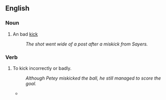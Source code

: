 ==English==

===Noun===
{{en-noun}}

# {{context|sports|lang=en}} An bad [[kick]]
#: ''The shot went wide of a post after a miskick from Sayers.''

===Verb===
{{en-verb}}

# {{context|transitive|lang=en}} To kick incorrectly or badly.
#: ''Although Petey miskicked the ball, he still managed to score the goal.''
#* {{quote-news
|year=2011
|date=October 15
|author=Owen Phillips
|title=Stoke 2 - 0 Fulham
|work=BBC Sport
|url=http://news.bbc.co.uk/sport2/hi/football/eng_prem/15226162.stm
|page=
|passage=Crouch had earlier hopelessly '''miskicked''' an excellent volleyed chance from eight yards out after a delightful Pennant cross.}}